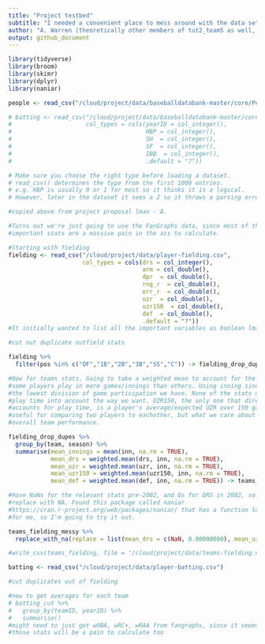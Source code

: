 ```yaml
---
title: "Project testbed"
subtitle: "I needed a convenient place to mess around with the data sets a bit"
author: "A. Warren (theoretically other members of tut2_team5 as well, but I'll leave it to them to add their names if they end up doing any work on this particular rmd)"
output: github_document
---
```


```r
library(tidyverse)
library(broom)
library(skimr)
library(dplyr)
library(naniar)
```

```r
people <- read_csv("/cloud/project/data/baseballdatabank-master/core/People.csv")

# batting <- read_csv("/cloud/project/data/baseballdatabank-master/core/Batting.csv",
#                     col_types = cols(yearID = col_integer(),
#                                      HBP = col_integer(), 
#                                      SH  = col_integer(),
#                                      SF  = col_integer(),
#                                      IBB  = col_integer(),
#                                      .default = "?"))

# Make sure you choose the right type before loading a dataset.
# read_csv() determines the type from the first 1000 entries.
# e.g. HBP is usually 0 or 1 for most so it thinks it is a logical.
# However, later in the dataset it sees a 2 so it throws a parsing error.

#copied above from project proposal lmao - A.

#Turns out we're just going to use the FanGraphs data, since most of the
#important stats are a massive pain in the ass to calculate.

```


```r
#Starting with fielding
fielding <- read_csv("/cloud/project/data/player-fielding.csv",
                     col_types = cols(drs = col_integer(), 
                                      arm = col_double(), 
                                      dpr  = col_double(),
                                      rng_r  = col_double(),
                                      err_r  = col_double(),
                                      uzr  = col_double(),
                                      uzr150  = col_double(),
                                      def  = col_double(),
                                      .default = "?"))
#It initially wanted to list all the important variables as boolean lmao

#cut out duplicate outfield stats

fielding %>%
  filter(pos %in% c("OF","1B","2B","3B","SS","C")) -> fielding_drop_dupes

#Now for teams stats. Going to take a weighted mean to account for the fact that
#some players play in more games/innings than others. Using inning since that's
#the lowest division of game participation we have. None of the stats quite take
#play time into account the way we want. UZR150, the only one that directly 
#accounts for play time, is a player's average/expected UZR over 150 games. It's
#useful for comparing two players to eachother, but what we care about is 
#overall team performance.

fielding_drop_dupes %>%
  group_by(team, season) %>%
  summarise(mean_innings = mean(inn, na.rm = TRUE),
            mean_drs = weighted.mean(drs, inn, na.rm = TRUE),
            mean_uzr = weighted.mean(uzr, inn, na.rm = TRUE),
            mean_uzr150 = weighted.mean(uzr150, inn, na.rm = TRUE),
            mean_def = weighted.mean(def, inn, na.rm = TRUE)) -> teams_fielding_messy

#Have NaNs for the relevant stats pre-2002, and 0s for DRS in 2002, so I need to
#replace with NA. Found this package called naniar 
#https://cran.r-project.org/web/packages/naniar/ that has a function to do that 
#for me, so I'm going to try it out.

teams_fielding_messy %>%
  replace_with_na(replace = list(mean_drs = c(NaN, 0.00000000), mean_uzr = NaN, mean_uzr150 = NaN, mean_def = NaN)) -> teams_fielding

#write_csv(teams_fielding, file = "/cloud/project/data/teams-fielding.csv")

```

```r
batting <- read_csv("/cloud/project/data/player-batting.csv")

#cut duplicates out of fielding

#now to get averages for each team
# batting_cut %>%
#   group_by(teamID, yearID) %>%
#   summarise()
#might need to just get wOBA, wRC+, wRAA from fangraphs, since it seems like
#those stats will be a pain to calculate too
```

